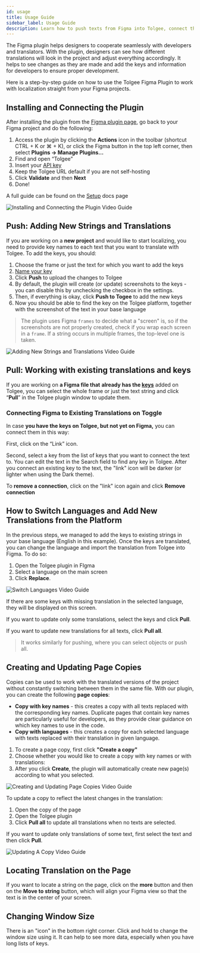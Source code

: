 ```yaml
---
id: usage
title: Usage Guide
sidebar_label: Usage Guide
description: Learn how to push texts from Figma into Tolgee, connect them to existing keys and pull texts from Tolgee into Figma
---
```



The Figma plugin helps designers to cooperate seamlessly with developers and translators. With the plugin, designers can see how different translations will look in the project and adjust everything accordingly. It helps to see changes as they are made and add the keys and information for developers to ensure proper development.

Here is a step-by-step guide on how to use the Tolgee Figma Plugin to work with localization straight from your Figma projects.

## Installing and Connecting the Plugin

After installing the plugin from the [Figma plugin page](https://www.figma.com/community/plugin/1212381421658754793/tolgee-localization), go back to your Figma project and do the following: 

1. Access the plugin by clicking the **Actions** icon in the toolbar (shortcut CTRL + K or ⌘ + K), or click the Figma button in the top left corner, then select **Plugins → Manage Plugins…**
2. Find and open “Tolgee”
3. Insert your [API key](/platform/account_settings/api_keys_and_pat_tokens)
4. Keep the Tolgee URL default if you are not self-hosting
5. Click **Validate** and then **Next**
6. Done!

A full guide can be found on the [Setup](/platform/integrations/figma_plugin/setup) docs page

![Installing and Connecting the Plugin Video Guide](/img/docs/platform/figma-plugin/installing-and-connecting-the-plugin.gif)

## Push: Adding New Strings and Translations

If you are working on a **new project** and would like to start localizing, you need to provide key names to each text that you want to translate with Tolgee. To add the keys, you should:

1. Choose the frame or just the text for which you want to add the keys
2. [Name your key](https://docs.tolgee.io/blog/naming-translation-keys)
3. Click **Push** to upload the changes to Tolgee
4. By default, the plugin will create (or update) screenshots to the keys - you can disable this by unchecking the checkbox in the settings.
5. Then, if everything is okay, click **Push to Togee** to add the new keys
6. Now you should be able to find the key on the Tolgee platform, together with the screenshot of the text in your base language

> The plugin uses Figma `frames` to decide what a "screen" is, so if the screenshots are not properly created, check if you wrap each screen in a `frame`. If a string occurs in multiple frames, the top-level one is taken.
>

![Adding New Strings and Translations Video Guide](/img/docs/platform/figma-plugin/adding-new-strings-and-translations.gif)

## Pull: Working with existing translations and keys

If you are working on **a Figma file that** **already has the [keys](/platform/translation_keys/keys)** added on Tolgee, you can select the whole frame or just the text string and click “**Pull**” in the Tolgee plugin window to update them. 

### Connecting Figma to Existing Translations on Toggle

In case **you have the keys on Tolgee, but not yet on Figma,** you can connect them in this way:

First, click on the “Link” icon.

<FigmaScreenshotWrapper
  aria-label="Usage - connect to existing key"
  src="/img/docs/platform/figma-plugin/usage-connect-to-existing-key.webp"
/>

Second, select a key from the list of keys that you want to connect the text to. You can edit the text in the Search field to find any key in Tolgee. After you connect an existing key to the text, the "link" icon will be darker (or lighter when using the Dark theme).

<FigmaScreenshotWrapper
  aria-label="Usage - select existing key"
  src="/img/docs/platform/figma-plugin/usage-connect-key-select.webp"
/>

To **remove a connection**, click on the "link" icon again and click **Remove connection**

<FigmaScreenshotWrapper
  aria-label="Usage - remove connection to key"
  src="/img/docs/platform/figma-plugin/usage-remove-connection.webp"
/>

## How to Switch Languages and Add New Translations from the Platform

In the previous steps, we managed to add the keys to existing strings in your base language (English in this example). Once the keys are translated, you can change the language and import the translation from Tolgee into Figma. To do so:

1. Open the Tolgee plugin in FIgma
2. Select a language on the main screen 
3. Click **Replace**.

![Switch Languages Video Guide](/img/docs/platform/figma-plugin/switch-languages.gif)

If there are some keys with missing translation in the selected language, they will be displayed on this screen.

<FigmaScreenshotWrapper
  aria-label="Usage - pull all when selecting language"
  src="/img/docs/platform/figma-plugin/usage-pull-change-language.png"
/>

If you want to update only some translations, select the keys and click **Pull**.

If you want to update new translations for all texts, click **Pull all**.

> It works similarly for pushing, where you can select objects or push all.
>

<FigmaScreenshotWrapper
  aria-label="Usage - pull all"
  src="/img/docs/platform/figma-plugin/usage-pull-all.png"
/>

## Creating and Updating Page Copies

Copies can be used to work with the translated versions of the project without constantly switching between them in the same file. With our plugin, you can create the following **page copies**:

- **Copy with key names** - this creates a copy with all texts replaced with the corresponding key names. Duplicate pages that contain key names are particularly useful for developers, as they provide clear guidance on which key names to use in the code.
- **Copy with languages** - this creates a copy for each selected language with texts replaced with their translation in given language.
1. To create a page copy, first click **"Create a copy"**
2. Choose whether you would like to create a copy with key names or with translations:
3. After you click **Create**, the plugin will automatically create new page(s) according to what you selected.

![Creating and Updating Page Copies Video Guide](/img/docs/platform/figma-plugin/creating-and-updating-page-copies.gif)

To update a copy to reflect the latest changes in the translation:

1. Open the copy of the page
2. Open the Tolgee plugin
3. Click **Pull all** to update all translations when no texts are selected.

If you want to update only translations of some text, first select the text and then click **Pull**.

![Updating A Copy Video Guide](/img/docs/platform/figma-plugin/updating-a-copy.gif)

## Locating Translation on the Page

If you want to locate a string on the page, click on the **more** button and then on the **Move to string** button, which will align your Figma view so that the text is in the center of your screen.

<FigmaScreenshotWrapper
  aria-label="Usage - locate string on the page"
  src="/img/docs/platform/figma-plugin/usage-locate-string.png"
/>

## Changing Window Size

There is an "icon" in the bottom right corner. Click and hold to change the window size using it. It can help to see more data, especially when you have long lists of keys.

<FigmaScreenshotWrapper
  aria-label="Usage - locate string on the page"
  src="/img/docs/platform/figma-plugin/window-resize.gif"
/>